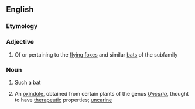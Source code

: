 ==English==
{{rfi|en}}
{{wikipedia}}
{{wikispecies}}

===Etymology===
{{rfe|lang=en}}

===Adjective===
{{en-adj|-}}

# Of or pertaining to the [[flying fox]]es and similar [[bat]]s of the subfamily ''{{taxlink|Pteropodinae|subfamily|noshow=1}}''

===Noun===
{{en-noun}}

# Such a bat
# {{label|en|organic compound}} An [[oxindole]], obtained from certain plants of the genus ''[[Uncaria]]'', thought to have [[therapeutic]] properties; [[uncarine]]